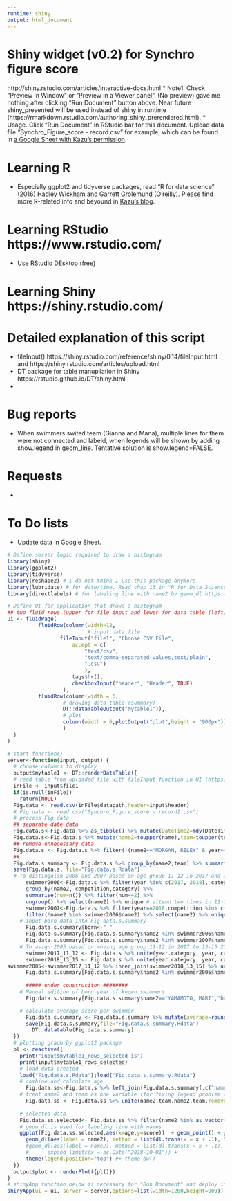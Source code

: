 ```yaml
---
runtime: shiny
output: html_document
---
```


# Shiny widget (v0.2) for Synchro figure score
http://shiny.rstudio.com/articles/interactive-docs.html
* Note1: Check "Preview in Window" or "Preview in a Viewer panel". (No preview) gave me nothing after clicking "Run Document" button above. Near future  shiny_presented will be used instead of shiny in runtime (https://rmarkdown.rstudio.com/authoring_shiny_prerendered.html).
* Usage. Click "Run Document" in RStudio bar for this document. Upload data file "Synchro_Figure_score - record.csv" for example, which can be found in [a Google Sheet with Kazu's permission](https://docs.google.com/spreadsheets/d/1clTOGtDb_YVxVPFGwdAVwa2MIeIPA4hXcbuGHTvACME/edit?usp=sharing).

# Learning R
* Especially ggplot2 and tidyverse packages, read "R for data science" (2016) Hadley Wickham and Garrett Grolemund (O'reilly). Please find more R-related info and beyound in [Kazu's blog](https://knozue.github.io/).

# Learning RStudio https://www.rstudio.com/
* Use RStudio DEsktop (free)

# Learning Shiny https://shiny.rstudio.com/

# Detailed explanation of this script
* fileInput() https://shiny.rstudio.com/reference/shiny/0.14/fileInput.html and https://shiny.rstudio.com/articles/upload.html
* DT package for table manupilation in Shiny https://rstudio.github.io/DT/shiny.html
* 

# Bug reports
* When swimmers swited team (Gianna and Mana), multiple lines for them were not connected and labeld, when legends will be shown by adding show.legend in geom_line. Tentative solution is show.legend=FALSE.

# Requests
* 

# To Do lists
* Update data in Google Sheet.


```r
# Define server logic required to draw a histogram
library(shiny)
library(ggplot2)  
library(tidyverse)
library(reshape2) # I do not think I use this package anymore.
library(lubridate) # for date/time. Read chap 13 in "R for Data Science" by Wkckham 2016. 
library(directlabels) # for labeling line with name2 by geom_dl https://stackoverflow.com/questions/37667539/add-text-to-geom-line-in-ggplot?utm_medium=organic&utm_source=google_rich_qa&utm_campaign=google_rich_qa

# Define UI for application that draws a histogram
## two fluid rows (upper for file input and lower for data table (left) and plot (right))
ui <- fluidPage(
          fluidRow(column(width=12,     
                          # input data file
                 fileInput("file1", "Choose CSV File",
                     accept = c(
                         "text/csv",
                         "text/comma-separated-values,text/plain",
                         ".csv")
                         ),
                     tags$hr(),
                     checkboxInput("header", "Header", TRUE)
                  ),
          fluidRow(column(width = 6,
                  # drawing data table (summary)
                  DT::dataTableOutput("mytable1")),
                  # plot
                  column(width = 6,plotOutput("plot",height = "900px"))
                  )
  )
)

# start function()
server<-function(input, output) {
  # choose columns to display
  output$mytable1 <- DT::renderDataTable({
  # read table from uploaded file with fileInput function in UI (https://shiny.rstudio.com/reference/shiny/0.14/fileInput.html)
  inFile <- input$file1
  if(is.null(inFile))
    return(NULL)
  Fig.data <- read.csv(inFile$datapath,header=input$header)
  # Fig.data <- read.csv("Synchro_Figure_score - record2.csv")
  # process Fig.data
  ## separate date data
  Fig.data.s<-Fig.data %>% as_tibble() %>% mutate(DateTime2=mdy(DateTime),year=year(DateTime2))
  Fig.data.s<-Fig.data.s %>% mutate(name2=toupper(name),team=toupper(team))
  ## remove unnecessary data
  Fig.data.s <- Fig.data.s %>% filter(!(name2=="MORGAN, RILEY" & year=="2017" & category=="13-15"))
  ## 
  Fig.data.s.summary <- Fig.data.s %>% group_by(name2,team) %>% summarise(average=mean(score))
  save(Fig.data.s, file="Fig.data.s.Rdata")
  # To distinguish 2006 and 2007 based on age group 11-12 in 2017 and 2018
      swimmer2006<-Fig.data.s %>% filter(year %in% c(2017, 2018), category %in% "11-12",competition %in% c("Invitational Figures San Francisco","West Region B championships")) %>% 
      group_by(name2, competition,category) %>% 
      summarise(num=n()) %>% filter(num==2) %>% 
      ungroup() %>% select(name2) %>% unique # attend two times in 11-12 (= born in 2006)
      swimmer2007<-Fig.data.s %>% filter(year==2018,competition %in% c("Invitational Figures San Francisco","West Region B championships")) %>%
      filter(!name2 %in% swimmer2006$name2) %>% select(name2) %>% unique()
    # input born data into Fig.data.s.summary
      Fig.data.s.summary$born<-" "
      Fig.data.s.summary[Fig.data.s.summary$name2 %in% swimmer2006$name2,"born"]<-"2006"
      Fig.data.s.summary[Fig.data.s.summary$name2 %in% swimmer2007$name2,"born"]<-"2007"
    # To asign 2005 based on moving age group 11-12 in 2017 to 13-15 2018
      swimmer2017_11_12 <- Fig.data.s %>% unite(year.category, year, category, remove=FALSE)  %>%        filter(year.category=="2017_11-12") %>% dplyr::select(name2)
      swimmer2018_13_15 <- Fig.data.s %>% unite(year.category, year, category, remove=FALSE)  %>%        filter(year.category=="2018_13-15") %>% dplyr::select(name2)
swimmer2005<-swimmer2017_11_12 %>% inner_join(swimmer2018_13_15) %>% unique()
      Fig.data.s.summary[Fig.data.s.summary$name2 %in% swimmer2005$name2,"born"]<-"2005"
  
      ##### under construciton ########
    # Manual edition of born year of known swimmers
      Fig.data.s.summary[Fig.data.s.summary$name2=="YAMAMOTO, MARI","born"]<-"2002"

    # calculate average score per swimmer
      Fig.data.s.summary <- Fig.data.s.summary %>% mutate(average=round(average,2))
      save(Fig.data.s.summary,file="Fig.data.s.summary.Rdata")
        DT::datatable(Fig.data.s.summary)
  })
  # plotting graph by ggplot2 package
  pl <- reactive({
    print("input$mytable1_rows_selected is")
    print(input$mytable1_rows_selected)
    # load data created
    load("Fig.data.s.Rdata");load("Fig.data.s.summary.Rdata")
    # combine and calculate age
      Fig.data.ss<-Fig.data.s %>% left_join(Fig.data.s.summary[,c("name2","born")],by="name2") %>% mutate(age=interval(start=parse_date_time(born, orders = "Y"),end=DateTime2)/dyears(1)) %>% select(-name,-team.abb,-DateTime2,-year)  
    # treat name2 and team as one variable (for fixing legend problem with swimmer belong to multiple team)
      Fig.data.ss <- Fig.data.ss %>% unite(name2.team,name2,team,remove=FALSE)
      
    # selected data  
    Fig.data.ss.selected<- Fig.data.ss %>% filter(name2 %in% as_vector(Fig.data.s.summary[input$mytable1_rows_selected,"name2"]))
    # geom_dl is used for labeling line with names
    ggplot(Fig.data.ss.selected,aes(x=age,y=score))  + geom_point() + geom_line(aes(group=name2.team,color=born,linetype=team),show.legend=c(group=FALSE,color=TRUE,linetype=TRUE))  + 
      geom_dl(aes(label = name2), method = list(dl.trans(x = x + .1), "smart.grid")) +
      #geom_dl(aes(label = name2), method = list(dl.trans(x = x + .1), "first.points",rot=30)) +
      #      expand_limits(x = as.Date("2018-10-01")) +
      theme(legend.position="top") #+ theme_bw()
  })
  output$plot <- renderPlot({pl()})
}
# shinyApp function below is necessary for "Run Document" and deploy in shinyapps.io
shinyApp(ui = ui, server = server,options=list(width=1200,height=900))
```
